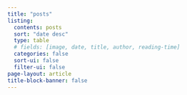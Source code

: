 ```yaml
---
title: "posts"
listing:
  contents: posts
  sort: "date desc"
  type: table
  # fields: [image, date, title, author, reading-time]
  categories: false
  sort-ui: false
  filter-ui: false
page-layout: article
title-block-banner: false
---
```



